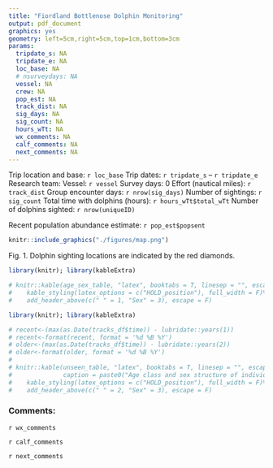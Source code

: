 ```yaml
---
title: "Fiordland Bottlenose Dolphin Monitoring"
output: pdf_document
graphics: yes
geometry: left=5cm,right=5cm,top=1cm,bottom=3cm
params:
  tripdate_s: NA 
  tripdate_e: NA
  loc_base: NA 
  # nsurveydays: NA 
  vessel: NA 
  crew: NA
  pop_est: NA
  track_dist: NA 
  sig_days: NA 
  sig_count: NA 
  hours_wTt: NA 
  wx_comments: NA 
  calf_comments: NA 
  next_comments: NA
---
```

\vspace*{-5mm}
Trip location and base: \hfill `r loc_base`
\vspace*{-1mm}
\rule[\baselineskip]{\linewidth}{0.4pt}\vspace{-6mm}
Trip dates: \hfill `r tripdate_s` – `r tripdate_e`
\vspace*{-1mm}
\rule[\baselineskip]{\linewidth}{0.4pt}\vspace{-6mm}
Research team: 
\vspace*{-9mm} \begin{flushright} 
`r crew`
<!-- `r team[1]`\\   -->
<!-- `r team[2]`\\  -->
<!-- `r team[3]` -->
\end{flushright}
\vspace*{-4mm}
\rule[\baselineskip]{\linewidth}{0.4pt}\vspace{-6mm}
Vessel: \hfill `r vessel`
\vspace*{-1mm}
\rule[\baselineskip]{\linewidth}{0.4pt}\vspace{-6mm}
Survey days: \hfill 0
<!-- `r nsurveydays` -->
\vspace*{-1mm}
\rule[\baselineskip]{\linewidth}{0.4pt}\vspace{-6mm}
Effort (nautical miles): \hfill `r track_dist`
\vspace*{-1mm}
\rule[\baselineskip]{\linewidth}{0.4pt}\vspace{-6mm}
Group encounter days: \hfill `r nrow(sig_days)`
\vspace*{-1mm}
\rule[\baselineskip]{\linewidth}{0.4pt}\vspace{-6mm}
Number of sightings: \hfill `r sig_count`
\vspace*{-1mm}
\rule[\baselineskip]{\linewidth}{0.4pt}\vspace{-6mm}
Total time with dolphins (hours): \hfill `r hours_wTt$total_wTt`
\vspace*{-1mm}
\rule[\baselineskip]{\linewidth}{0.4pt}\vspace{-6mm}
Number of dolphins sighted: \hfill `r nrow(uniqueID)`
\vspace*{-1mm}
\rule[\baselineskip]{\linewidth}{0.4pt}\vspace{-6mm}
Recent population abundance estimate: \hfill `r pop_est$popsent`
\vspace*{-8mm}
```r
knitr::include_graphics("./figures/map.png")
```
\vspace*{-10mm}
Fig. 1. Dolphin sighting locations are indicated by the red diamonds. 
\newpage
\vspace*{5mm}
\vspace*{-5mm}

```r
library(knitr); library(kableExtra)

# knitr::kable(age_sex_table, "latex", booktabs = T, linesep = "", escape = F, caption = "Age class and sex structure of individuals sighted. Adult = 3+ yo or sighted more than 3 years, Juvenile = 1–3 yo, Calf = <1 yo.", col.names = c("Age class","Female","Male","Unknown"))%>%
#    kable_styling(latex_options = c("HOLD_position"), full_width = F)%>%
#    add_header_above(c(" " = 1, "Sex" = 3), escape = F)
```

\setlength{\parindent}{-0.2in}
\setlength{\leftskip}{0.2in}
\setlength{\parskip}{8pt}
<!-- *Known calves sighted (mom): `r known_calves` -->

<!-- New calves sighted: `r new_calves` -->

\rule[\baselineskip]{\linewidth}{0.4pt}\vspace{-6mm}
```r
library(knitr); library(kableExtra)

# recent<-(max(as.Date(tracks_df$time)) - lubridate::years(1))
# recent<-format(recent, format = '%d %B %Y')
# older<-(max(as.Date(tracks_df$time)) - lubridate::years(2))
# older<-format(older, format = '%d %B %Y')
# 
# knitr::kable(unseen_table, "latex", booktabs = T, linesep = "", escape = F, 
#              caption = paste0("Age class and sex structure of individuals that have not been sighted in the last year (since ",recent, "), but were sighted in the year before (between ", older, " and ", recent,"). Adult = 3+ yo or sighted more than 3 years, Juvenile = 1–3 yo, Calf = <1 yo."), col.names = c("Last year sighted","Age class","Female","Male","Unknown"))%>%
#    kable_styling(latex_options = c("HOLD_position"), full_width = F)%>%
#    add_header_above(c(" " = 2, "Sex" = 3), escape = F)
```

\setlength{\parindent}{0in}
\setlength{\leftskip}{0in}

<!-- The `r nrow(unseen_two_years)` individuals in the above table include: `r stringi::stri_replace_last(do.call("paste", c(as.list(unique(unseen_two_years$NameSex)), sep = ", ")), fixed = ",", ", and")`  -->

\rule[\baselineskip]{\linewidth}{0.4pt}\vspace{-6mm}
### Comments:
`r wx_comments`

`r calf_comments`

`r next_comments`

